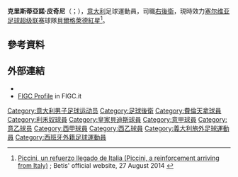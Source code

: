 {{noteTA
|G1=Football
|G2=uefa
|1=zh-hans:皮奇尼;zh-hk:比斯尼;zh-tw:皮奇尼;
|2=zh-hans:克里斯蒂亞諾;zh-hk:基斯坦奴;zh-tw:克里斯蒂亞諾;
}}
{{Infobox football biography
| name = 克里斯蒂亞諾·皮奇尼<br />Cristiano Piccini
| image = Cristiano_Piccini_2021.png 
| image_size = 
| caption = 
| fullname = Cristiano Piccini
| birth_date = {{birth date and age|1992|9|26|df=y}}
| birth_place = {{ITA}}[[佛羅倫斯|佛羅倫斯]]
| height = 1.89 m<ref>{{Cite web |url=http://www.sporting.pt/pt/futebol/equipa-principal/plantel/cristiano-piccini |title=Archived copy|access-date=2018-06-02 |archive-url=https://web.archive.org/web/20180602090958/http://www.sporting.pt/pt/futebol/equipa-principal/plantel/cristiano-piccini |archive-date=2018-06-02|dead-url=no }}</ref>
| position = [[右後衛|右後衛]]
| currentclub = [[贝尔格莱德红星足球俱乐部|貝爾格萊德紅星]]
| clubnumber = 24
| youthyears1 = 1997–2002
| youthclubs1 = Sporting Arno
| youthyears2 = 2002–2011
| youthclubs2 = [[佛羅倫薩足球俱樂部|費倫天拿]]
| years1 = 2010–2015
| clubs1 = [[佛羅倫薩足球俱樂部|費倫天拿]]
| caps1 = 1
| goals1 = 0
| years2 = 2011–2012
| clubs2 = → Carrarese (外借)
| caps2 = 32
| goals2 = 1
| years3 = 2012–2013
| clubs3 = → [[斯佩齊亞足球俱樂部|斯佩齊亞]] (外借)
| caps3 = 30
| goals3 = 0
| years4 = 2013–2014
| clubs4 = → [[利沃諾足球俱樂部|利沃諾]] (外借)
| caps4 = 20
| goals4 = 0
| years5 = 2014–2015
| clubs5 = → [[皇家贝蒂斯足球俱乐部|贝蒂斯]] (外借)
| caps5 = 12
| goals5 = 0
| years6 = 2015–2017
| clubs6 = [[皇家贝蒂斯足球俱乐部|贝蒂斯]]
| caps6 = 39
| goals6 = 2
| years7 = 2017–2018
| clubs7 = [[葡萄牙士砵亭俱樂部|士砵亭]]
| caps7 = 24
| goals7 = 0
| years8 = 2018–2022
| clubs8 = [[華倫西亞足球俱樂部|華倫西亞]]
| caps8 = 31
| goals8 = 2
| years9 = 2020–2021
| clubs9 = → [[亞特蘭大足球俱樂部|亞特蘭大]] (外借)
| caps9 = 1
| goals9 = 0
| years10 = 2022–
| clubs10 = [[贝尔格莱德红星足球俱乐部|貝爾格萊德紅星]]
| caps10 = 0
| goals10 = 0
| nationalyears1 = 2011
| nationalteam1 = 意大利U19
| nationalcaps1 = 5
| nationalgoals1 = 1
| nationalyears2 = 2011–2012
| nationalteam2 = 意大利U20
| nationalcaps2 = 7
| nationalgoals2 = 0
| nationalyears3 = 2013
| nationalteam3 = [[意大利21歲以下足球代表隊|意大利U21]]
| nationalcaps3 = 1
| nationalgoals3 = 0
| nationalyears4 = 2018–
| nationalteam4 = [[意大利國家足球隊|意大利]]
| nationalcaps4 = 3
| nationalgoals4 = 0
| pcupdate = 2022年1月17日
| ntupdate = 2019年3月23日
}}

'''克里斯蒂亞諾·皮奇尼'''（{{lang-it|Cristiano Piccini}}；{{bd|1992年|9月26日}}），[[意大利|意大利]]足球運動員，司職[[右後衛|右後衛]]，現時效力[[塞尔维亚足球超级联赛|塞尔维亚足球超级联赛]]球隊[[贝尔格莱德红星足球俱乐部|貝爾格萊德紅星]]<ref>[http://www.realbetisbalompie.es/es/noticias/actualidad/3024/piccini-un-refuerzo-llegado-de-italia Piccini, un refuerzo llegado de Italia (Piccini, a reinforcement arriving from Italy)] {{Wayback|url=http://www.realbetisbalompie.es/es/noticias/actualidad/3024/piccini-un-refuerzo-llegado-de-italia |date=20140831084140 }}; Betis' official website, 27 August 2014 {{es icon}}</ref>。

==參考資料==
{{Reflist}}

==外部連結==
*{{BDFutbol|97661}}
*[https://www.figc.it/it/nazionali/nazionali-in-cifre/dettaglio-convocato/?calciatoreId=45254&squadraId=1 FIGC Profile] {{Wayback|url=https://www.figc.it/it/nazionali/nazionali-in-cifre/dettaglio-convocato/?calciatoreId=45254&squadraId=1 |date=20210612074900 }} in FIGC.it {{in lang|it}}
{{Sport-bio-stub}}
{{DEFAULTSORT:Piccini, Cristiano}}
[[Category:意大利男子足球运动员|Category:意大利男子足球运动员]]
[[Category:足球後衛|Category:足球後衛]]
[[Category:費倫天拿球員|Category:費倫天拿球員]]
[[Category:利禾奴球員|Category:利禾奴球員]]
[[Category:皇家貝迪斯球員|Category:皇家貝迪斯球員]]
[[Category:意甲球員|Category:意甲球員]]
[[Category:意乙球员|Category:意乙球员]]
[[Category:西甲球員|Category:西甲球員]]
[[Category:西乙球員|Category:西乙球員]]
[[Category:義大利旅外足球運動員|Category:義大利旅外足球運動員]]
[[Category:西班牙外籍足球運動員|Category:西班牙外籍足球運動員]]